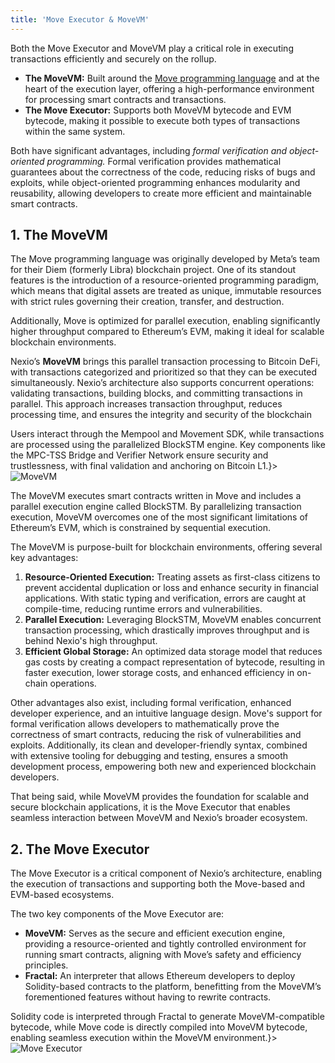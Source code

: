 ```yaml
---
title: 'Move Executor & MoveVM'
---
```


Both the Move Executor and MoveVM play a critical role in executing transactions efficiently and securely on the rollup.

* **The MoveVM:** Built around the [Move programming language](https://move-language.github.io/move/) and at the heart of the execution layer, offering a high-performance environment for processing smart contracts and transactions.
* **The Move Executor:** Supports both MoveVM bytecode and EVM bytecode, making it possible to execute both types of transactions within the same system.

Both have significant advantages, including _formal verification and object-oriented programming._ Formal verification provides mathematical guarantees about the correctness of the code, reducing risks of bugs and exploits, while object-oriented programming enhances modularity and reusability, allowing developers to create more efficient and maintainable smart contracts.

## 1. The MoveVM

The Move programming language was originally developed by Meta’s team for their Diem (formerly Libra) blockchain project. One of its standout features is the introduction of a resource-oriented programming paradigm, which means that digital assets are treated as unique, immutable resources with strict rules governing their creation, transfer, and destruction.

Additionally, Move is optimized for parallel execution, enabling significantly higher throughput compared to Ethereum’s EVM, making it ideal for scalable blockchain environments.

Nexio’s **MoveVM** brings this parallel transaction processing to Bitcoin DeFi, with transactions categorized and prioritized so that they can be executed simultaneously. Nexio’s architecture also supports concurrent operations: validating transactions, building blocks, and committing transactions in parallel. This approach increases transaction throughput, reduces processing time, and ensures the integrity and security of the blockchain

<Frame caption={<i>Users interact through the Mempool and Movement SDK, while transactions are processed using the parallelized BlockSTM engine. Key components like the MPC-TSS Bridge and Verifier Network ensure security and trustlessness, with final validation and anchoring on Bitcoin L1.</i>}>
  <img src="/images/image-6.png" alt="MoveVM" />
</Frame>

The MoveVM executes smart contracts written in Move and includes a parallel execution engine called BlockSTM. By parallelizing transaction execution, MoveVM overcomes one of the most significant limitations of Ethereum’s EVM, which is constrained by sequential execution.

The MoveVM is purpose-built for blockchain environments, offering several key advantages:

1. **Resource-Oriented Execution:** Treating assets as first-class citizens to prevent accidental duplication or loss and enhance security in financial applications. With static typing and verification, errors are caught at compile-time, reducing runtime errors and vulnerabilities.
2. **Parallel Execution:** Leveraging BlockSTM, MoveVM enables concurrent transaction processing, which drastically improves throughput and is behind Nexio's high throughput.
3. **Efficient Global Storage:** An optimized data storage model that reduces gas costs by creating a compact representation of bytecode, resulting in faster execution, lower storage costs, and enhanced efficiency in on-chain operations.

Other advantages also exist, including formal verification, enhanced developer experience, and an intuitive language design. Move's support for formal verification allows developers to mathematically prove the correctness of smart contracts, reducing the risk of vulnerabilities and exploits. Additionally, its clean and developer-friendly syntax, combined with extensive tooling for debugging and testing, ensures a smooth development process, empowering both new and experienced blockchain developers.

That being said, while MoveVM provides the foundation for scalable and secure blockchain applications, it is the Move Executor that enables seamless interaction between MoveVM and Nexio’s broader ecosystem.

## 2. The Move Executor

The Move Executor is a critical component of Nexio’s architecture, enabling the execution of transactions and supporting both the Move-based and EVM-based ecosystems.

The two key components of the Move Executor are:

* **MoveVM:** Serves as the secure and efficient execution engine, providing a resource-oriented and tightly controlled environment for running smart contracts, aligning with Move’s safety and efficiency principles.
* **Fractal:** An interpreter that allows Ethereum developers to deploy Solidity-based contracts to the platform, benefitting from the MoveVM’s forementioned features without having to rewrite contracts.

<Frame caption={<i>Solidity code is interpreted through Fractal to generate MoveVM-compatible bytecode, while Move code is directly compiled into MoveVM bytecode, enabling seamless execution within the MoveVM environment.</i>}>
  <img src="/images/image-3.png" alt="Move Executor" />
</Frame>

